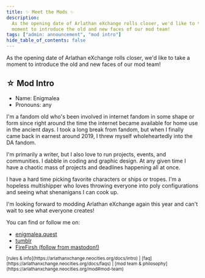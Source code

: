 ```yaml
---
title: ✨ Meet the Mods ✨
description:
  As the opening date of Arlathan eXchange rolls closer, we'd like to take a
  moment to introduce the old and new faces of our mod team!
tags: ["admin: announcement", "mod intro"]
hide_table_of_contents: false
---
```


As the opening date of Arlathan eXchange rolls closer, we'd like to take a
moment to introduce the old and new faces of our mod team!

## ☆ Mod Intro

- Name: Enigmalea
- Pronouns: any

I'm a fandom old who's been involved in internet fandom in some shape or form
since right around the time the internet became available for home use in the
ancient days. I took a long break from fandom, but when I finally came back in
earnest around 2019, I threw myself wholeheartedly into the DA fandom.

I'm primarily a writer, but I also love to run projects, events, and
communities. I dabble in coding and graphic design. At any given time I have a
chaotic mass of projects and deadlines happening all at once.

I have a hard time picking favorite characters or ships or tropes. I'm a
hopeless multishipper who loves throwing everyone into poly configurations and
seeing what shenanigans I can cook up.

I'm looking forward to modding Arlathan eXchange again this year and can't wait
to see what everyone creates!

You can find or follow me on:

- [enigmalea.quest](https://enigmalea.quest)
- [tumblr](https://enigmalea.tumblr.com)
- [FireFirsh (follow from mastodon!)](https://easymode.im/@enigmalea)

<small>
  [rules & info](https://arlathanxchange.neocities.org/docs/intro) |
  [faq](https://arlathanxchange.neocities.org/docs/faqs) | [mod team &
  philosophy](https://arlathanxchange.neocities.org/mod#mod-team)
</small>
